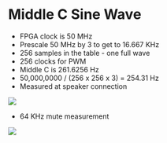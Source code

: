 = Middle C Sine Wave =

* FPGA clock is 50 MHz
* Prescale 50 MHz by 3 to get to 16.667 KHz
* 256 samples in the table - one full wave
* 256 clocks for PWM
* Middle C is 261.6256 Hz
* 50,000,0000 / (256 x 256 x 3) = 254.31 Hz
* Measured at speaker connection

<img src="https://raw.githubusercontent.com/douggilliland/FPGA_Sound/main/MiddleCSine/MiddleC_Scope_Cap.png"></img>

* 64 KHz mute measurement

<img src="https://raw.githubusercontent.com/douggilliland/FPGA_Sound/main/MiddleCSine/MuteNoise.png"></img>
